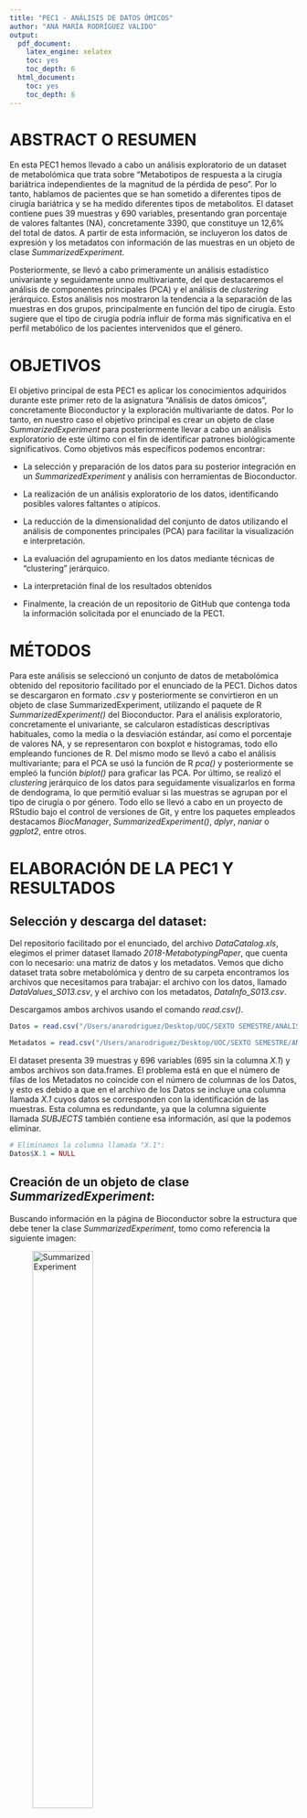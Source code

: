 ```yaml
---
title: "PEC1 - ANÁLISIS DE DATOS ÓMICOS"
author: "ANA MARÍA RODRÍGUEZ VALIDO"
output:
  pdf_document:
    latex_engine: xelatex
    toc: yes
    toc_depth: 6
  html_document:
    toc: yes
    toc_depth: 6
---
```


# **ABSTRACT O RESUMEN**

En esta PEC1 hemos llevado a cabo un análisis exploratorio de un dataset de metabolómica
que trata sobre "Metabotipos de respuesta a la cirugía bariátrica independientes de 
la magnitud de la pérdida de peso". Por lo tanto, hablamos de pacientes que se han sometido
a diferentes tipos de cirugía bariátrica y se ha medido diferentes tipos de metabolitos. 
El dataset contiene pues 39 muestras y 690 variables,  presentando gran porcentaje de 
valores faltantes (NA), concretamente 3390, que constituye un 12,6% del total de datos.
A partir de esta información, se incluyeron los datos de  expresión y los metadatos con 
información de las muestras en un objeto de clase *SummarizedExperiment*.

Posteriormente, se llevó a cabo primeramente un análisis estadístico univariante y
seguidamente unno multivariante, del que destacaremos el análisis de componentes principales 
(PCA) y el análisis de *clustering* jerárquico. Estos análisis nos mostraron la tendencia 
a la separación de las muestras en dos grupos, principalmente en función del tipo de cirugía. 
Esto sugiere que el tipo de cirugía podría influir de forma más significativa en el 
perfil metabólico de los pacientes intervenidos que el género.


# **OBJETIVOS** 

El objetivo principal de esta PEC1 es aplicar los conocimientos adquiridos durante
este primer reto de la asignatura "Análisis de datos ómicos", concretamente Bioconductor 
y la exploración multivariante de datos. Por lo tanto, en nuestro caso el objetivo
principal es crear un objeto de clase *SummarizedExperiment* para posteriormente
llevar a cabo un análisis exploratorio de este último con el fin de identificar patrones 
biológicamente significativos.
Como objetivos más específicos podemos encontrar:

- La selección y preparación de los datos para su posterior integración en un *SummarizedExperiment*
y análisis con herramientas de Bioconductor.

- La realización de un análisis exploratorio de los datos, identificando posibles valores faltantes
o atípicos.

- La reducción de la dimensionalidad del conjunto de datos utilizando el análisis de componentes 
principales (PCA) para facilitar la visualización e interpretación.

- La evaluación del agrupamiento en los datos mediante técnicas de "clustering" jerárquico.

- La interpretación final de los resultados obtenidos 

- Finalmente, la creación de un repositorio de GitHub que contenga toda la información
solicitada por el enunciado de la PEC1.


# **MÉTODOS**

Para este análisis se seleccionó un conjunto de datos de metabolómica obtenido del repositorio
facilitado por el enunciado de la PEC1. Dichos datos se descargaron en formato *.csv* 
y posteriormente se convirtieron en un objeto de clase SummarizedExperiment, utilizando 
el paquete de R *SummarizedExperiment()* del Bioconductor. 
Para el análisis exploratorio, concretamente el univariante, se calcularon estadísticas descriptivas
habituales, como la media o la desviación estándar, así como el porcentaje de valores NA, y se 
representaron con boxplot e histogramas, todo ello empleando funciones de R.
Del mismo modo se llevó a cabo el análisis multivariante; para el PCA se usó la
función de R *pca()* y posteriormente se empleó la función *biplot()* para graficar 
las PCA. Por último, se realizó el *clustering* jerárquico de los datos para seguidamente
visualizarlos en forma de dendograma, lo que permitió evaluar si las muestras se agrupan 
por el tipo de cirugía o por género.
Todo ello se llevó a cabo en un proyecto de RStudio bajo el control de versiones de Git,
y entre los paquetes empleados destacamos *BiocManager*, *SummarizedExperiment()*, *dplyr*,
*naniar* o *ggplot2*, entre otros.


# **ELABORACIÓN DE LA PEC1 Y RESULTADOS**

## Selección y descarga del dataset:

Del repositorio facilitado por el enunciado, del archivo *DataCatalog.xls*, elegimos el
primer dataset llamado *2018-MetabotypingPaper*, que cuenta con lo necesario: una matriz
de datos y los metadatos. Vemos que dicho dataset trata sobre metabolómica 
y dentro de su carpeta encontramos los archivos que necesitamos para trabajar: el archivo 
con los datos, llamado *DataValues_S013.csv*, y el archivo con los metadatos, *DataInfo_S013.csv*.

Descargamos ambos archivos usando el comando *read.csv()*.
```r
Datos = read.csv("/Users/anarodriguez/Desktop/UOC/SEXTO SEMESTRE/ANÁLISIS DE DATOS ÓMICOS.2/PEC1/Rodriguez_Valido_Ana_Maria_PEC1/datos/DataValues_S013.csv")

Metadatos = read.csv("/Users/anarodriguez/Desktop/UOC/SEXTO SEMESTRE/ANÁLISIS DE DATOS ÓMICOS.2/PEC1/Rodriguez_Valido_Ana_Maria_PEC1/datos/DataInfo_S013.csv")

```

El dataset presenta 39 muestras y 696 variables (695 sin la columna *X.1*) y ambos
archivos son data.frames. El problema está en que el número de filas de los Metadatos
no coincide con el número de columnas de los Datos, y esto es debido a que en el archivo
de los Datos se incluye una columna llamada *X.1* cuyos datos se corresponden con la 
identificación de las muestras. Esta columna es redundante, ya que la columna siguiente
llamada *SUBJECTS* también contiene esa información, así que la podemos eliminar.

```r
# Eliminamos la columna llamada "X.1":
Datos$X.1 = NULL
```


## Creación de un objeto de clase *SummarizedExperiment*:

Buscando información en la página de Bioconductor sobre la estructura que debe tener
la clase *SummarizedExperiment*, tomo como referencia la siguiente imagen:

![SummarizedExperiment](estructura_Se.png){ width=50% }

Por lo tanto, sabiendo gracias a la información facilitada por R usando *?SummarizedExperiment* 
que la función que crea el objeto de clase *SummarizedExperiment* es la siguiente: 

?SummarizedExperiment --> SummarizedExperiment(assays=SimpleList(), rowData=NULL, 
                          rowRanges=NULL, colData=DataFrame(), metadata=list(),
                          checkDimnames=TRUE)


Preparamos ahora cada una de las diferentes partes que lo componen.


### Preparación de las partes del *SummarizedExperiment*:

#### RowData:

Lo conforman los metadatos de las filas del *assay*, es decir, información sobre los 
metabolitos que facilita la identificación de muestras. En nuestro dataset esta información 
correspondiente a las filas se encuentra en las 5 primeras columnas del data.frame Datos,
pues estas contienen datos relacionados con los pacientes. Estos son los datos que
conforman el *rowData* y los separaremos del resto del archivo Datos:

```r
# Extraemos las columnas y las eliminamos del archivo "Datos":
row_data = Datos[ , c("SUBJECTS", "SURGERY", "AGE", "GENDER", "Group")]

Datos$SUBJECTS = NULL
Datos$SURGERY = NULL
Datos$AGE = NULL
Datos$GENDER = NULL
Datos$Group = NULL

```

Hacemos lo mismo para el archivo Metadatos para que así se cumpla que:
Número filas Metadatos = Número de columnas Datos:

```r
Metadatos = Metadatos[-c(1:5), ]
```

Sin embargo, observando más detenidamente los datos que hay en el data.frame Metadatos, 
veo que las columnas *X* y *VarName* son aparentemente iguales. Lo comprobamos y, 
si son iguales, eliminamos la columna *X* para así evitar tener datos por duplicado:

```r
identical(Metadatos$X, Metadatos$VarName)
```

Eliminamos pues la columna *X*:

```r
Metadatos$X = NULL
```

Comprobamos que el número filas Metadatos = número de columnas Datos para
continuar con el ejercicio:

```r
nrow(Metadatos) == ncol(Datos)
```

Continuamos con los datos de las muestras, *row_data*. Para poder crear el objeto de clase
*SummarizedExperiment*, se necesita que el objeto con la información de muestras tenga 
las columnas del data.frame en factores (las que no estén ya en ese formato) y también
que los nombres de las filas coincidan con los nombres de columnas de la 
matriz de expresión. Es importante tener en cuenta que el criterio que sigamos para
nombrar las filas debe respectar la no repetición, es decir, da error en cuanto dos
muestras tienen el mismo nombre. Por ello simplificaré el nombre a "Muestra_1", 
"Muestra_2", y así sucesivamente.

```r
# Convertimos las columnas del data.frame "row_data" en factores y le 
# ponemos nombres a las filas:

library(dplyr)

row_data = row_data %>%
  mutate(
    SURGERY = as.factor(SURGERY),
    GENDER  = as.factor(GENDER),
    Group   = as.factor(Group))

rownames(row_data) = paste0("Muestra_", seq_len(nrow(row_data)))

head(row_data)

```

#### Assays:

Aquí es donde guardaremos nuestra matriz de datos numéricos o matriz de expresión:
en la columnas estarán las muestras en cuestión y en las filas las características, 
que en nuestro caso son los metabolitos.
Concretamente, aquí es donde ubicaremos el archivo Datos. Tanto este archivo como
el de Metadatos están en forma de data.frame, pero para el objeto de clase *SummarizedExperiment*
es preciso que los Datos se encuentren en forma de matrices numéricas. Los Metadatos, 
en cambio, pueden seguir en forma de data.frame. Por lo tanto, convertimos el data.frame 
Datos en una matriz numérica y ponemos las filas de la misma forma que las filas de *row_data*:

```r
matriz_Datos = as.matrix(Datos)
rownames(matriz_Datos) = rownames(row_data)
```


#### colData:

Contiene información descriptiva de cada columna de la matriz de expresión,
es decir, contiene la información contenida en el archivo Metadatos.


#### Creamos el objeto de clase *SummarizedExperiment*:

Ya tenemos los parámetros necesarios:

- rawValues = La matriz de datos
- rowData = Los datos de las muestras, *row_data*
- colData = Los Metadatos

Para crear el objeto de clase *SummarizedExperiment* usaremos la función *SummarizedExperiment()*:

```r
library(SummarizedExperiment)
Sum_Exp = SummarizedExperiment(assays = list(rawValues = matriz_Datos), rowData = row_data,
    colData = Metadatos)
(Sum_Exp)

```

```r
# Lo guardamos en formato binario para más adelante:
save(Sum_Exp, file = "../Objeto/Objeto_Sum_Exp.Rda")

```

### ¿Cuáles son las principales diferencias de la clase *SummarizedExperiment* con la clase *ExpressionSet*?

Atendiendo a la información facilitada por RStudio empleando las funciones: *?SummarizedExperiment* y
*?ExpressionSet*, concluimos las siguientes diferencias en esta tabla:


| Característica                     | SummarizedExperiment                         | ExpressionSet                        |
|-----------------------------------|----------------------------------------------|---------------------------------------|
| Estructura                        | Flexible, moderna (basada en S4Vectors)      | Meno flexible. Proviene de eSet       |
| Paquete                           | SummarizedExperiment (moderno)               | Biobase (clásico)                     |
| Datos matriz de expresión         | Uno o varios assays                          | Solo una única matriz de expresión    |
| Información sobre las caracteríticas que se miden | rowData (DataFrame)           | featureData (AnnotatedDataFrame)     |
| Información sobre las muestras    | colData (DataFrame)                          | phenoData (AnnotatedDataFrame)        |
| Datos sobre el experimento        | metadata                                     | experimentData (objeto MIAME)         |



En definitiva, el objeto de clase *SummarizedExperiment* es el más moderno y el más usado
actualmente, y es el que más compatibilidad presenta con los nuevos paquetes disponibles.


## Análisis exploratorio de los datos:

### Análisis estadístico univariante:

```r
dim(Datos)
# 39 filas de muestras y 690 variables que son los metabolitos.

library(SummarizedExperiment)

# Calculamos los estadísticos habituales por fila:

media =rowMeans(Datos, na.rm = TRUE)
sd = apply(Datos, 1, sd, na.rm = TRUE)
coef_variacion = sd / media

```

Ver resumen estadístico en **Anexo 1**.

Hallamos ahora la distancia euclídea entre muestras:
```r
# La función "dist()" calcula distancias por filas, así que las transponemos:
dist_muestras = dist(t(assay(Sum_Exp)), method = "euclidean")
head(dist_muestras)
```

Una opción mejor son los boxplots, pues permiten ver la distribución de los metabolitos por muestra 
(Ver gráfico en el **Anexo 2**). Otra opción es emplear un histrograma (Ver **Anexo 3**).

Como resumen:

```r

resumen_final = function(Sum_Exp) {
  cat("Dimensiones: ", dim(Sum_Exp), "\n")
  cat("Assays: ", assayNames(Sum_Exp), "\n")
  cat("Genes/metabolitos: ", nrow(Sum_Exp), "\n")
  cat("Muestras: ", ncol(Sum_Exp), "\n")
  cat("Valores NA: ", sum(is.na(assay(Sum_Exp))), "\n")
  cat("Variables en colData: ", colnames(colData(Sum_Exp)), "\n")
}
resumen_final(Sum_Exp)
```
### Análisis estadístico multivariante:

Para llevar a cabo este análisis, tendremos como referencia los apuntes de la actividad
1.3. del aula, concretamente el archivo pdf llamado "Exploración multivariante de datos ómicos".


#### Valores perdidos o faltantes (NA):

Comenzaremos estudiando si de entre la gran cantidad de datos que disponemos
encontramos valores faltantes, NA:

```r
sum(is.na(assay(Sum_Exp)))

# Hallamos su valor en porcentaje:

sum(is.na(assay(Sum_Exp))) / length(assay(Sum_Exp)) * 100

```

Observamos que tenemos 3390 datos NA, lo que representa un 12,6% del total de los datos. 
Ahora vamos a estudiar más en profundidad estos datos usando el paquete *naniar*. Este 
permite, entre otras cosas, visualizar qué variables tienen más NA y hacer gráficos con 
ellos (ver gráfico en **Anexo 4**).

```r
library(naniar)

# Transformamos en data.frame la matriz de expresión contenida en "assay" para poder
# trabajar con el paquete "naniar":

assay_df =  as.data.frame(t(assay(Sum_Exp, "rawValues")))

# Empleando la función "miss_var_summary", visualizamos cuántos valores faltan por 
# columna (variable/metabolito), pues esta función que calcula el número y el porcentaje 
# de valores NA por variable que conforma cada una de las columnas:

library(naniar)
library(ggplot2)

NA_summary = miss_var_summary(assay_df)

```


El gráfico muestra que varias muestras contienen un gran porcentaje de valores NA.
¿Y qué hacemos con estos valores NA? Les asignaremos un valor, concretamente 0, que
nos indica pues que en esa casilla falta un dato, es decir, que no se detectó la
concentración de ese metabolito en cuestión.

```r
# Extremos de nuevo la matriz de expresión pero esta vez no hace falta transformarla
# en un data.frame:
assay = assay(Sum_Exp, "rawValues")

# Creamos un nuevo conjunto de datos:
assay_NA = assay

# Reemplazamos los valores de NA por 0:
assay_NA[is.na(assay_NA)] = 0

```


#### Análisis de componentes principales (PCA):

El PCA se suele emplear para el análisis exploratorio multivariado pues muy útil para 
reducir la dimensión de los datos facilitando así su visualización. En R existen 
múltiples paquetes que permiten realizar PCA de forma sencilla, siendo una opción 
interesante el paquete *PCAtools*, disponible en Bioconductor. Sin embargo, este paquete 
no trabaja directamente con objetos de tipo *SummarizedExperiment*, sino que requiere 
una matriz o data.frame numérico para los datos y para los metadatos.
Asimismo, para poder realizar este análisis, necesitamos que no hayan datos NA, por 
lo que usamos el *assay* creado anteriormente que carece de NA. Para esto, primeramente 
debemos añadir la nueva matriz de datos sin NA al objeto *Sum_Exp*:
```r
assays(Sum_Exp)$rawValues_sin_NA = assay_NA
Sum_Exp
assayNames(Sum_Exp)

```
Vemos que nuestro *SummarizedExperiment* cuenta con las dos matrices de datos.

```r
library(PCAtools)

# Para el PCA debemos transponer la matriz, de tal manera que las filas pasan a ser columnas
# y las columnas pasan a ser filas

data = t(assay(Sum_Exp, "rawValues_sin_NA"))

# Con la función "pca" procedemos al análisis:

PCA = pca(data, metadata = rowData(Sum_Exp), removeVar = 0.1)

```

Para visualizar nuestras componentes principales, lo primero que hacemos es usar 
la función *screeplot* para ver cuánto aporta cada componente principal y, a partir 
de ahí sacar los diferentes gráficos con la función *biplot*. El gráfico muestra 
el porcentaje de variación frente a las componentes principales (ver **Anexo 5**).

Vemos que las 4 primeras componentes son suficientes para realizar el análisis, pero
sobre todo las 3 primeras:

- Las componentes 1 y 2 (PC1 y PC2) explican una gran parte de la variabilidad, 
probablemente más del 50% entre las dos.

- Las componentes 3 y 4 (PC3 y PC4) explican menos variabilidad pero todavía aportan algo útil.

Para visualizar nuestras componentes principales emplearemos la función *biplot()*,
que crea un gráfico que permite visualizar las muestras o bien las muestras y las 
variables cuyos valores están más relacionados con las componentes. Por defecto, 
*biplot()* muestra PC1-PC2, pero nosotros también estudiaremos otras combinaciones,
concretamente: PC1-PC3 y PC2-PC3.
Probaremos diferentes variables para ver cuál separa mejor los grupos en el PCA.
Concretamente probaremos por género ("GENDER") y por tipo de cirugía ("SURGERY").
Ver **Anexo 6** para el análisis PC1-PC2, PC1-PC3 y PC2-PC3 para la variable "GENDER".

Cambiamos ahora de variable para separar los grupos en el PCA: por tipo de cirugía ("SURGERY").
Ver **Anexo 7** para el análisis PC1-PC2, PC1-PC3 y PC2-PC3 para la variable "SURGERY".


**Conclusión general sobre el PCA:** 

- En cuanto a la variable "GENDER", esta no parece ser un factor que influya en gran 
medida en las principales fuentes de variación en estos datos. Vimos que en el mejor 
de los casos con PC1-PC3 hay una leve de separación, pero no es suficiente como para concluir 
que la variable "GENDER" separa bien los grupos en el PCA.

- La variable "SURGERY", sin embargo, parece  tener bastante que ver con cómo varían 
los datos, sobre todo en la primera componente principal (PC1), que es la que más información
explica (35.19%). Separa por tanto bastante bien los grupos, obervándose en el gráfico PC1-PC2 
una separación bastante clara entre los grupos "by pass" y "tubular".


#### *Clustering* jerárquico:

Para finalizar este análisis multivariante, realizaremos un *clustering* jerárquico 
y posteriormente lo visualizaremos en un dendrograma (ver **Anexo 8**).


Viendo a qué grupos pertenecen cada muestra, vemos que las muestras de color verde
se agrupan fundamentalmente por el tipo de cirugía "by pass" y las de color rosa
por el tipo de cirugía "tubular". En cuanto al género, se reparte entre ambos grupos
de color sin seguir un patrón concreto.


# DISCUSIÓN

Con este trabajo, se ha podido ver la gran importancia que tiene el análisis exploratorio
de los datos, especialmente el análisis multivariante debido a que nos permite trabajar 
con múltiples variables a la vez y, además, ayuda a reducir la dimensionalidad de 
los datos sin perder mucha información. Es decir, con el análisis multivatiante
podemos llevar a cabo un analisis de los datos más exhautivo, sacando así mejores conclusiones. 
Por otro lado, la principal limitación con la que me he encontrado ha sido la gran cantidad
de valores faltantes, lo que dificulta el análisis exacto de los datos así como
el uso de funciones de R más sofisticadas. 
Sin embargo, a pesar de las limitaciones, hemos podido diferenciar una clara separación
por grupos, concretamente por el tipo de cirugía llevada a cabo. Esto sugiere que,
probablemente, las diferentes concentraciones de los metabolitos se encuentran influenciadas
por el tipo de cirugía aplicada.


# CONCLUSIONES

Tras organizar el conjunto de datos metabolómicos en un objeto de clase *SummarizedExperiment*,
el análisis exploratorio permitió detectar problemas de calidad de los datos, destacándose
la gran cantidad de valores NA. 
El PCA mostró una agrupación de los datos más clara por tipo de cirugía que por género,
lo cual quedó reforzado tras realizar el análisis de *clustering* jerárquico y el
dendograma. Por lo tanto, podemos concluir que el tipo de cirugía llevada a cabo 
tiene un efecto más significativo en el perfil metabólico de los pacientes intervenidos
que el género.
Todo este análisis está versionado con Git y está disponible públicamente en el repositorio
de Github llamado: **Rodriguez-Valido-Ana-Maria-PEC1**.


# REFERENCIAS

Para la resolución de esta PEC1 he empleado el material proporcionado en el aula para 
el Reto 1, destacando el pdf "Exploración multivariante de datos ómicos" y los enlaces: 
"Casos y Ejemplos Resueltos de Análisis Multivariante" y "Exploración "naive" de datos 
de microarrays con R". De igual forma, Bioconductor también ha sido de gran ayuda ya que en él he podido
encontrar información acerca de qué es y cómo se estructura un *SummarizedExperiment*:
**[Enlace](https://www.bioconductor.org/packages/release/bioc/vignettes/SummarizedExperiment/inst/doc/SummarizedExperiment.html#assays)**. El enlace al repositorio de GitHub con el código que he utilizado para abordar el análisis
es: **[Enlace_repositorio](https://github.com/Ana-UOCstudy/Rodriguez-Valido-Ana-Maria-PEC1)**




# ANEXOS

## Anexo 1

```r
resumen = data.frame(
  media = media,
  sd = sd,
  cv = coef_variacion)

resumen
```


## Anexo 2

```r
boxplot(assay(Sum_Exp), main = "Distribución por muestra", ylab = "Muestras", 
        las = 2, cex.axis = 0.5)
```

## Anexo 3

```r
hist(assay(Sum_Exp), 
     main = "Distribución valores numéricos", 
     col = "lightblue", breaks = 100)
```

## Anexo 4

```r
ggplot(NA_summary, aes(x = reorder(variable, n_miss), y = n_miss)) +
  geom_bar(stat = "identity", fill = "steelblue") +
  coord_flip() +
  labs(title = "Valores NA por variable", x = "Variable", y = "Cantidad de NA")
```

## Anexo 5

```r
screeplot(PCA, axisLabSize = 8, titleLabSize = 15)
```

## Anexo 6

```r
biplot(PCA, x = "PC1", y = "PC2", showLoadings = FALSE, labSize = 2, pointSize = 2,
       axisLabSize = 7, title = "PCA por género PC1 y PC2", colby = "GENDER",
       hline = 0, vline = 0, legendPosition = "bottom")

grafico_PCA = biplot(PCA, x = "PC1", y = "PC2", showLoadings = FALSE, labSize = 2, pointSize = 2,
       axisLabSize = 7, ellipse = TRUE, title = "PCA por género PC1 y PC2", colby = "GENDER",
       hline = 0, vline = 0, legendPosition = "bottom")

# Ajustamos las dimensiones de los ejes para ver mejor el gráfico:
grafico_PCA + coord_fixed() + xlim(-4000, 4000) + ylim(-2000, 2000)
```

Analizando el gráfico vemos que los puntos están coloreados según género (femenino, F, en rojo, 
masculino, M, en turquesa) y que las muestras de ambos géneros están muy agrupadas 
y mezcladas, lo que hace que no haya una clara división a lo largo de PC1 ni PC2.
Por lo tanto, podemos concluir que la información de género no explica la variabilidad 
en las primeros componentes. Probaremos con las componente PC1 - PC3, y PC2 - PC3: 
       
```r
grafico_PCA_2 = biplot(PCA, x = "PC1", y = "PC3", showLoadings = FALSE, labSize = 2, pointSize = 2,
       axisLabSize = 7, ellipse = TRUE, title = "PCA por género PC1 y PC3", colby = "GENDER",
       hline = 0, vline = 0, legendPosition = "bottom")

# Ajustamos las dimensiones de los ejes para ver mejor el gráfico:
grafico_PCA_2 + coord_fixed() + xlim(-4000, 4000) + ylim(-2000, 2000)
```

En comparación con el anterior gráfico, vemos que se observa una ligera separación
entre los géneros (F y M), aunque sigue habiendo bastante solapamiento.

```r
grafico_PCA_3 = biplot(PCA, x = "PC2", y = "PC3", showLoadings = FALSE, labSize = 2, pointSize = 2,
       axisLabSize = 7, ellipse = TRUE, title = "PCA por género PC2 y PC3", colby = "GENDER",
       hline = 0, vline = 0, legendPosition = "bottom")

# Ajustamos las dimensiones de los ejes para ver mejor el gráfico:
grafico_PCA_3 + coord_fixed() + xlim(-4000, 4000) + ylim(-2000, 2000)
```

Este gráfico, sin embargo, es bastante peor que los dos anteriores porque, por un lado,
en conjunto las componentes 2 y 3 explican menos variación que la PC1, y por otro lado, 
hay menos separación entre los grupos, superponiéndose casi totalmente las elipses.

## Anexo 7

```r
biplot(PCA, x = "PC1", y = "PC2", showLoadings = FALSE, labSize = 2, pointSize = 2,
       axisLabSize = 7, title = "PCA por tipo de cirugía PC1 y PC2", colby = "SURGERY",
       hline = 0, vline = 0, legendPosition = "bottom")

grafico_PCA_4 = biplot(PCA, x = "PC1", y = "PC2", showLoadings = FALSE, labSize = 2, pointSize = 2,
       axisLabSize = 7, ellipse = TRUE, title = "PCA por tipo de cirugía PC1 y PC2", colby = "SURGERY",
       hline = 0, vline = 0, legendPosition = "bottom")

# Ajustamos las dimensiones de los ejes para ver mejor el gráfico:
grafico_PCA_4 + coord_fixed() + xlim(-4000, 4000) + ylim(-2000, 2000)
```

Empleando la variable "SURGERY" vemos que ahora hay una separación más clara entre 
los dos grupos (cirugía "by pass" y cirugía "tubular"), lo que hace que las elipses 
estén separadas y que apenas se solapen.

Analizamos ahora PC1-PC3 y PC2-PC3 como hicimos para la variable "GENDER":

```r
grafico_PCA_5 = biplot(PCA, x = "PC1", y = "PC3", showLoadings = FALSE, labSize = 2, pointSize = 2,
       axisLabSize = 7, ellipse = TRUE, title = "PCA por tipo de cirugía PC1 y PC3", colby = "SURGERY",
       hline = 0, vline = 0, legendPosition = "bottom")

# Ajustamos las dimensiones de los ejes para ver mejor el gráfico:
grafico_PCA_5 + coord_fixed() + xlim(-4000, 4000) + ylim(-2000, 2000)
```


Para PC1-PC3 se observa también una separación a lo largo del eje X (PC1), pero menos 
marcada que en el gráfico PC1-PC2, motivo por el cual las elipses tienen cierto solapamiento.


```r
grafico_PCA_6 = biplot(PCA, x = "PC2", y = "PC3", showLoadings = FALSE, labSize = 2, pointSize = 2,
       axisLabSize = 7, ellipse = TRUE, title = "PCA por tipo de cirugía PC2 y PC3", colby = "SURGERY",
       hline = 0, vline = 0, legendPosition = "bottom")

# Ajustamos las dimensiones de los ejes para ver mejor el gráfico:
grafico_PCA_6 + coord_fixed() + xlim(-4000, 4000) + ylim(-2000, 2000)
```

Para este gráfico PC2-PC3 las muestras están muy mezcladas y no hay una sepación clara,
motivo por el que las elipses de los dos grupos se solapan mucho.

## Anexo 8

```r
library(factoextra)

# Obtenemos el clustering jerárquico:
datos_clustering = scale(assay(Sum_Exp, "rawValues_sin_NA"))
clustering = hclust(dist(datos_clustering), method = "ward.D2")

# Dibujar el dendrograma
fviz_dend(clustering, cex = 0.6, k = 2, k_colors = c("pink", "forestgreen"), rect = TRUE)

```


